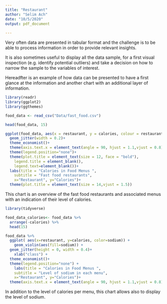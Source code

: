 ```yaml
---
title: "Restaurant"
author: "Selim Ach"
date: "10/5/2020"
output: pdf_document
 
---
```


Very often data are presented in tabular format and the challenge is to be able to process information in order to provide relevant insights. 

It is also sometimes useful to display all the data sample, for a first visual inspection (e.g. identify potential outliers) and take a decision on how to narrow the sample to the variables of interest.

Hereadfter is an example of how data can be presented to have a first glance at the information and another chart with an additional layer of information. 

```r

library(readr)
library(ggplot2)
library(ggthemes)

food_data <- read_csv("Data/fast_food.csv")

head(food_data, 15)

ggplot(food_data, aes(x = restaurant, y = calories, colour = restaurant)) +
  geom_jitter(width = 0.2)+
  theme_economist()+
  theme(axis.text.x = element_text(angle = 90, hjust = 1.1,vjust = 0.8))+
  theme(legend.position="none")+
  theme(plot.title = element_text(size = 12, face = "bold"),
    legend.title = element_blank(), 
    legend.text=element_blank())+
  labs(title = "Calories in Food Menus ",
    subtitle = "Fast food restaurants",
    x="Restaurant", y="Calories")+
  theme(plot.title = element_text(size = 14,vjust = 1.5))
```

This chart is an overview of the fast food restaurants and associated menus with an indication of their level of calories. 

```r

library(tidyverse)

food_data_calories<- food_data %>% 
  arrange(-calories) %>% 
  head(15)

food_data %>%
  ggplot( aes(x=restaurant, y=calories, color=sodium)) + 
    geom_violin(aes(fill=sodium)) +
  geom_jitter(height = 0, width = 0.4)+
    xlab("class") +
  theme_economist()+
  theme(legend.position="none") +
    labs(title = "Calories in Food Menus ",
    subtitle = "Level of sodium in each menu",
    x="Restaurant", y="Calories")+
  theme(axis.text.x = element_text(angle = 90, hjust = 1.1,vjust = 0.8))

```
In addition to the level of calories per menu, this chart allows also to display the level of sodium.

